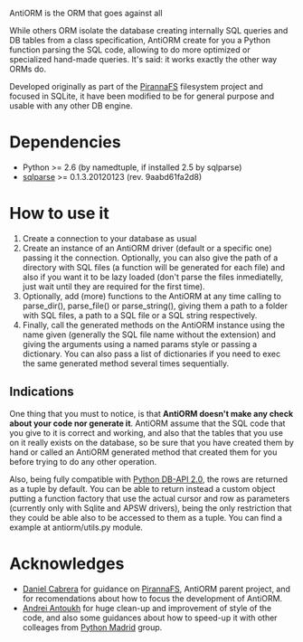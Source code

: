 AntiORM is the ORM that goes against all

While others ORM isolate the database creating internally SQL queries and DB tables from a class specification, AntiORM create for you a Python function parsing the SQL code, allowing to do more optimized or specialized hand-made queries. It's said: it works exactly the other way ORMs do.

Developed originally as part of the [https://github.com/piranna/PirannaFS PirannaFS] filesystem project and focused in SQLite, it have been modified to be for general purpose and usable with any other DB engine.

= Dependencies =
* Python   >= 2.6 (by namedtuple, if installed 2.5 by sqlparse)
* [http://code.google.com/p/python-sqlparse sqlparse] >= 0.1.3.20120123 (rev. 9aabd61fa2d8)

= How to use it =
# Create a connection to your database as usual
# Create an instance of an AntiORM driver (default or a specific one) passing it the connection. Optionally, you can also give the path of a directory with SQL files (a function will be generated for each file) and also if you want it to be lazy loaded (don't parse the files inmediatelly, just wait until they are required for the first time).
# Optionally, add (more) functions to the AntiORM at any time calling to parse_dir(), parse_file() or parse_string(), giving them a path to a folder with SQL files, a path to a SQL file or a SQL string respectively.
# Finally, call the generated methods on the AntiORM instance using the name given (generally the SQL file name without the extension) and giving the arguments using a named params style or passing a dictionary. You can also pass a list of dictionaries if you need to exec the same generated method several times sequentially.

== Indications ==
One thing that you must to notice, is that '''AntiORM doesn't make any check about your code nor generate it'''. AntiORM assume that the SQL code that you give to it is correct and working, and also that the tables that you use on it really exists on the database, so be sure that you have created them by hand or called an AntiORM generated method that created them for you before trying to do any other operation.

Also, being fully compatible with [http://www.python.org/dev/peps/pep-0249 Python DB-API 2.0], the rows are returned as a tuple by default. You can be able to return instead a custom object putting a function factory that use the actual cursor and row as parameters (currently only with Sqlite and APSW drivers), being the only restriction that they could be able also to be accessed to them as a tuple. You can find a example at antiorm/utils.py module.

= Acknowledges =
* [https://github.com/dansrocks Daniel Cabrera] for guidance on [https://github.com/piranna/PirannaFS PirannaFS], AntiORM parent project, and for recomendations about how to focus the development of AntiORM.
* [https://github.com/niwibe Andrei Antoukh] for huge clean-up and improvement of style of the code, and also some guidances about how to speed-up it with other colleages from [http://www.python-madrid.es Python Madrid] group.
